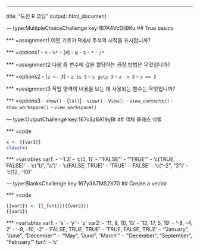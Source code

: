 ---
title: "도전 R 코딩"
output: html_document

--- type:MultipleChoiceChallenge key:167A4VcDii9Ku
## True basics

*** =assignment1
어떤 기호가 R에서 주석의 시작을 표시합니까?

*** =options1
- `%`
- `%*`
- [`#`]
- `@`
- `$`
- `*`
- `/*`


*** =assignment2
다음 중 변수에 값을 할당하는 권장 방법은 무엇입니까?

*** =options2
- [`z <- 3`]
- `z is 3`
- `z gets 3`
- `z -> 3`
- `z == 3`


*** =assignment3
작업 영역의 내용을 보는 데 사용되는 함수는 무엇입니까?

*** =options3
- `show()`
- [`ls()`]
- `view()`
- `View()`
- `view_contents()`
- `show_workspace()`
- `view_workspace()`


--- type:OutputChallenge key:167oSz8A19yBt
## 객체 클래스 식별

*** =code
```r
x <- {{var1}}
class(x)
```

*** =variables
var1:
  - '-1.3'
  - 'c(5, 1)'
  - '"FALSE"'
  - '"TRUE"'
  - 'c(TRUE, FALSE)'
  - 'c("b", "a")'
  - 'c(FALSE, TRUE)'
  - 'TRUE'
  - 'FALSE'
  - 'c("-2", "3")'
  - 'c(12, -10)'

--- type:BlanksChallenge key:167y3A7MS2X70
## Create a vector

*** =code
```r
{{var1}} <- {{_fun1}}({{var2}})
{{var1}}
```

*** =variables
var1:
  - 'x'
  - 'y'
  - 'z'
var2:
  - '11, 8, 10, 15'
  - '12, 17, 5, 19'
  - '-8, -4, 2'
  - '-9, -10, -2'
  - 'FALSE, TRUE, TRUE'
  - 'TRUE, FALSE, TRUE'
  - '"January", "June", "December"'
  - '"May", "June", "March"'
  - '"December", "September", "February"'
fun1:
  - 'c'
